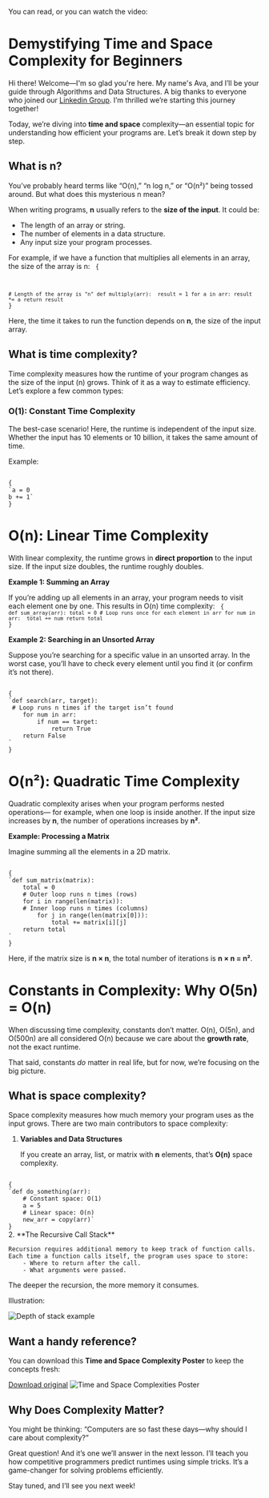 

You can read, or you can watch the video:

<YoutubeShort code="8ZjgN0POkEo?si=pRSJIv_XUvBRSLiB"/>

# Demystifying Time and Space Complexity for Beginners

Hi there! Welcome—I'm so glad you're here.
My name's Ava, and I’ll be your guide through Algorithms and Data Structures.
A big thanks to everyone who joined our [Linkedin Group](https://www.linkedin.com/groups/12837112/).
I’m thrilled we’re starting this journey together!

Today, we’re diving into **time and space** complexity—an essential topic
for understanding how efficient your programs are.
Let’s break it down step by step.


## What is n?  

You’ve probably heard terms like “O(n),” “n log n,” or “O(n²)” being tossed around.
But what does this mysterious n mean?

When writing programs, **n** usually refers to the **size of the input**. It could be:

- The length of an array or string.
- The number of elements in a data structure.
- Any input size your program processes.

For example, if we have a function that multiplies all elements in an array, the size of the array is n:
<Code>
{

`# Length of the array is "n"
def multiply(arr): 
    result = 1
    for a in arr:
        result *= a
    return result
`
}
</Code>

Here, the time it takes to run the function depends on **n**, the size of the input array.

## What is time complexity? 

Time complexity measures how the runtime of your program changes
as the size of the input (n) grows.
Think of it as a way to estimate efficiency.
Let’s explore a few common types:


### O(1): Constant Time Complexity

The best-case scenario!
Here, the runtime is independent of the input size.
Whether the input has 10 elements or 10 billion,
 it takes the same amount of time.

Example:

<Code>
{
`a = 0
b += 1`
}
</Code>


# O(n): Linear Time Complexity

With linear complexity, the runtime grows in **direct proportion** to the input size. If the input size doubles, the runtime roughly doubles.

**Example 1: Summing an Array**

If you’re adding up all elements in an array, your program needs to visit each element one by one. This results in O(n) time complexity:
<Code>
{
`def sum_array(arr):
    total = 0
     # Loop runs once for each element in arr
    for num in arr: 
        total += num
    return total
`
}
</Code>

**Example 2: Searching in an Unsorted Array**

Suppose you’re searching for a specific value in an unsorted array.
In the worst case, you’ll have to check every element until you find it
 (or confirm it’s not there).

<Code>
{
`def search(arr, target):
 # Loop runs n times if the target isn’t found
    for num in arr:
        if num == target:
            return True
    return False
`
}
</Code>


# O(n²): Quadratic Time Complexity

Quadratic complexity arises when your program performs nested operations— for example, when one loop is inside another.
If the input size increases by **n**, the number of operations increases by **n²**.

**Example: Processing a Matrix**

Imagine summing all the elements in a 2D matrix.

<Code>
{
`def sum_matrix(matrix):
    total = 0
    # Outer loop runs n times (rows)
    for i in range(len(matrix)):
    # Inner loop runs n times (columns)  
        for j in range(len(matrix[0])):  
            total += matrix[i][j]
    return total
`
}
</Code>

Here, if the matrix size is **n × n**, the total number of iterations is **n × n = n²**.

# Constants in Complexity: Why O(5n) = O(n)

When discussing time complexity, constants don’t matter. O(n), O(5n), and O(500n) are all considered O(n) because we care about the **growth rate**, not the exact runtime.

That said, constants *do* matter in real life, but for now, we’re focusing on the big picture.

## What is space complexity?

Space complexity measures how much memory your program uses as the input grows. There are two main contributors to space complexity:

1. **Variables and Data Structures**
    
    If you create an array, list, or matrix with **n** elements, that’s **O(n)** space complexity.
<Code>
{
`def do_something(arr):
    # Constant space: O(1)
    a = 5
    # Linear space: O(n)
    new_arr = copy(arr)`
}
</Code>
2. **The Recursive Call Stack**

    Recursion requires additional memory to keep track of function calls. Each time a function calls itself, the program uses space to store:
        - Where to return after the call.
        - What arguments were passed.

The deeper the recursion, the more memory it consumes.

Illustration:

<Image
      src="https://res.cloudinary.com/ava-coding-com/image/upload/v1737832285/Algorithms Book/RecursionStack_gb8yr3.png"
      width={420}
      height={592}
      alt="Depth of stack example"
/>

## Want a handy reference?
You can download this **Time and Space Complexity Poster** to keep the concepts fresh:

[Download original](https://res.cloudinary.com/ava-coding-com/image/upload/v1647240152/Algorithms%20Book/1st_opening_ooh6yr.png)
<Image
      src="https://res.cloudinary.com/ava-coding-com/image/upload/v1647240152/Algorithms%20Book/1st_opening_ooh6yr.png"
      width={1000}
      height={500}
      alt="Time and Space Complexities Poster"
/>

## Why Does Complexity Matter?

You might be thinking: “Computers are so fast these days—why should I care about complexity?”

Great question! And it’s one we’ll answer in the next lesson. I’ll teach you how competitive programmers predict runtimes using simple tricks. It’s a game-changer for solving problems efficiently.

Stay tuned, and I’ll see you next week!